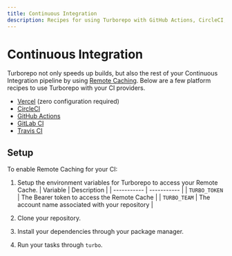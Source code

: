 ```yaml
---
title: Continuous Integration
description: Recipes for using Turborepo with GitHub Actions, CircleCI, and other continuous integration providers.
---
```


# Continuous Integration

Turborepo not only speeds up builds, but also the rest of your Continuous Integration pipeline by using [Remote Caching](/repo/docs/core-concepts/remote-caching). Below are a few platform recipes to use Turborepo with your CI providers.

- [Vercel](/repo/docs/ci/vercel) (zero configuration required)
- [CircleCI](/repo/docs/ci/circleci)
- [GitHub Actions](/repo/docs/ci/github-actions)
- [GitLab CI](/repo/docs/ci/gitlabci)
- [Travis CI](/repo/docs/ci/travisci)

## Setup

To enable Remote Caching for your CI:

1. Setup the environment variables for Turborepo to access your Remote Cache.
   | Variable | Description |
   | ----------- | ----------- |
   | `TURBO_TOKEN` | The Bearer token to access the Remote Cache |
   | `TURBO_TEAM` | The account name associated with your repository |

2. Clone your repository.
3. Install your dependencies through your package manager.
4. Run your tasks through `turbo`.

